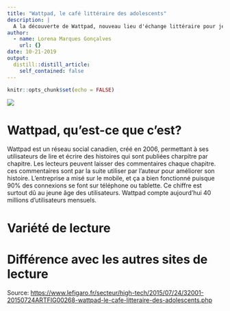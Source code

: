 ```yaml
---
title: "Wattpad, le café littéraire des adolescents"
description: |
  A la découverte de Wattpad, nouveau lieu d'échange littéraire pour jeunes écrivains en herbe.
author:
  - name: Lorena Marques Gonçalves
    url: {}
date: 10-21-2019
output:
  distill::distill_article:
    self_contained: false
---
```


```r
knitr::opts_chunk$set(echo = FALSE)
```

![](wattpad.png)

# Wattpad, qu'est-ce que c'est?
Wattpad est un réseau social canadien, créé en 2006, permettant à ses utilisateurs de lire et écrire des histoires qui sont publiées charpitre par chapitre. Les lecteurs peuvent laisser des commentaires chaque chapitre. ces commentaires sont par la suite utiliser par l'auteur pour améliorer son histoire.
L'entreprise a misé sur le mobile, et ça a bien fonctionné puisque 90% des connexions se font sur téléphone ou tablette. Ce chiffre est surtout dû au jeune âge des utilisateurs.
Wattpad compte aujourd'hui 40 millions d'utilisateurs mensuels.

# Variété de lecture


# Différence avec les autres sites de lecture


Source: <https://www.lefigaro.fr/secteur/high-tech/2015/07/24/32001-20150724ARTFIG00268-wattpad-le-cafe-litteraire-des-adolescents.php>
